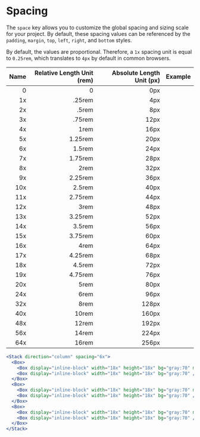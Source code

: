 
# Spacing

The `space` key allows you to customize the global spacing and sizing scale for your project. By default, these spacing values can be referenced by the `padding`, `margin`, `top`, `left`, `right`, and `bottom` styles.

<ThemeParser theme="space" />

By default, the values are proportional. Therefore, a `1x` spacing unit is equal to `0.25rem`, which translates to `4px` by default in common browsers.

| Name | Relative Length Unit (rem) | Absolute Length Unit (px) | Example |
| ---: | -------------------------: | ------------------------: | :------ |
| 0   | 0       | 0px   | <Box bg="teal:50" h="4x" w={0}/>   |
| 1x  | .25rem  | 4px   | <Box bg="teal:50" h="4x" w="1x"/>  |
| 2x  | .5rem   | 8px   | <Box bg="teal:50" h="4x" w="2x"/>  |
| 3x  | .75rem  | 12px  | <Box bg="teal:50" h="4x" w="3x"/>  |
| 4x  | 1rem    | 16px  | <Box bg="teal:50" h="4x" w="4x"/>  |
| 5x  | 1.25rem | 20px  | <Box bg="teal:50" h="4x" w="5x"/>  |
| 6x  | 1.5rem  | 24px  | <Box bg="teal:50" h="4x" w="6x"/>  |
| 7x  | 1.75rem | 28px  | <Box bg="teal:50" h="4x" w="7x"/>  |
| 8x  | 2rem    | 32px  | <Box bg="teal:50" h="4x" w="8x"/>  |
| 9x  | 2.25rem | 36px  | <Box bg="teal:50" h="4x" w="9x"/>  |
| 10x | 2.5rem  | 40px  | <Box bg="teal:50" h="4x" w="10x"/> |
| 11x | 2.75rem | 44px  | <Box bg="teal:50" h="4x" w="11x"/> |
| 12x | 3rem    | 48px  | <Box bg="teal:50" h="4x" w="12x"/> |
| 13x | 3.25rem | 52px  | <Box bg="teal:50" h="4x" w="13x"/> |
| 14x | 3.5rem  | 56px  | <Box bg="teal:50" h="4x" w="14x"/> |
| 15x | 3.75rem | 60px  | <Box bg="teal:50" h="4x" w="15x"/> |
| 16x | 4rem    | 64px  | <Box bg="teal:50" h="4x" w="16x"/> |
| 17x | 4.25rem | 68px  | <Box bg="teal:50" h="4x" w="17x"/> |
| 18x | 4.5rem  | 72px  | <Box bg="teal:50" h="4x" w="18x"/> |
| 19x | 4.75rem | 76px  | <Box bg="teal:50" h="4x" w="19x"/> |
| 20x | 5rem    | 80px  | <Box bg="teal:50" h="4x" w="20x"/> |
| 24x | 6rem    | 96px  | <Box bg="teal:50" h="4x" w="24x"/> |
| 32x | 8rem    | 128px | <Box bg="teal:50" h="4x" w="32x"/> |
| 40x | 10rem   | 160px | <Box bg="teal:50" h="4x" w="40x"/> |
| 48x | 12rem   | 192px | <Box bg="teal:50" h="4x" w="48x"/> |
| 56x | 14rem   | 224px | <Box bg="teal:50" h="4x" w="56x"/> |
| 64x | 16rem   | 256px | <Box bg="teal:50" h="4x" w="64x"/> |

```jsx
<Stack direction="column" spacing="6x">
  <Box>
    <Box display="inline-block" width="18x" height="18x" bg="gray:70" mr="1x" />
    <Box display="inline-block" width="18x" height="18x" bg="gray:70" />
  </Box>
  <Box>
    <Box display="inline-block" width="18x" height="18x" bg="gray:70" mr="2x" />
    <Box display="inline-block" width="18x" height="18x" bg="gray:70" />
  </Box>
  <Box>
    <Box display="inline-block" width="18x" height="18x" bg="gray:70" mr="4x" />
    <Box display="inline-block" width="18x" height="18x" bg="gray:70" />
  </Box>
</Stack>
```
